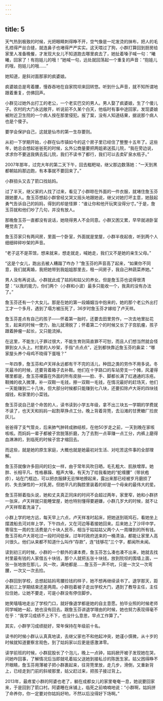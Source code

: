 ```yaml
---
---
---
```

title: 5
---





天气热到极致的时候，光把眼睛刺得睁不开，空气像是一坨发烫的抹布，把人的毛孔捂得严丝合缝，就连鼻子也堵得严严实实。这天喂过了狗，小群打算回到厨房给家里人准备晚餐，才发现大女儿不知道跑去哪里疯去了，她扯着嗓子喊一句：“曦曦，回家了！有抱娃儿的哦！”她喊一句，远处就回荡起一个重复的声音：“抱娃儿的哦，抱娃儿的哦……”

她知道，是斜对面那家的疯婆娘。

疯婆娘总是弯着腰，慢吞吞地在自家院坝来回转悠。听到什么声音，就不知所谓地跟着重复，仿佛回声。

小群见过她外出打工的老公，一个老实巴交的男人。男人娶了疯婆娘，生了个傻儿子。农村的大门永远敞开，听说前不久某个白天，他临时有事中途回家，发现婆娘被附近卫生院的一个病人按在那里侵犯。报了案，没有人知道结果，据说那个病人也是个傻子。

要学会保护自己，这就是仙市的第一生存要则。

从初一下学期开始，小群在仙市镇如今的这个房子里已经住了整整十五年了。这些年，她总会想起爸爸死的时候，幺外公商量要把两姐弟送孤儿院，“我在旁边说，求求你不要送我俩去孤儿院，我们不读书了都行，我们可以去卖矿泉水瓶子。”

2007年那年，过完大年的第二天下午，回去糍粑坳，继父那边数落她：“一天到黑都朝姑妈那边跑，有本事就不要回来了。”

小群扭头又去了箭口找姑妈。

过了半天，继父家的人找了过来，看见了小群晾在外面的一件衣服，就堵住詹玉芬跟她要人。詹玉芬想起小群曾经又哭又摇头地跟她说，继父对她打坏主意，她鼓起勇气告诉自己的妈妈，得到的却是怪罪：“谁让你和他开玩笑没得分寸。”于是，詹玉芬就和他们吵了几句，并没有放人。

那晚詹玉芬一直都没有说话，她晓得男人不会同意。小群又困又累，早早就进卧室睡觉去了。

詹玉芬家只有两间房，里面一个卧室，外面就是堂屋，小群半夜起夜，听到两个人细细碎碎吵架的声音。

“老子这不是茶馆，想来就来，想走就走，喊她走，我们又不是她的亲生父母。”

“这是个女儿，跑出去被人糟蹋了咋办？”詹玉芬的声音高了起来，“如果你不同意，我们就离婚，我把她带到我姐姐那里去，租一间房子，我自己种蔬菜养她。”

男人没有再说话。小群就此成了姑妈和姑父的养女。但是詹玉芬也说得很清楚：“以我的能力，你们两个（小群和小波）最多只能收一个，我真的没有办法了。”

詹玉芬还有一个大女儿。那是在她的第一段婚姻当中抱来的，她的那个老公外出打工才一个多月，遇到了塌方被压死了，36岁时詹玉芬才嫁给了卢天祥。

詹玉芬差点有自己的孩子——怀着第一胎时，还要去田里劳作，一次去地里扯花生，起来的时候一使力，胎儿就滑脱了；怀着第二个的时候又长了子宫肌瘤，孩子跟着肿瘤一起长，又只能流掉。

在这里，不能生儿子罪过很大，不能生育则简直罪不可恕，而且人们想当然就会怪罪到女人头上。村里的人吵架，手指“点点点”，近到都快靠近詹玉芬的鼻梁：“哪家屋头养个母鸡不晓得下蛋哦？”

一年四季，詹玉芬和卢天祥永远都有干不完的活儿，种田之类的劳作不用多说。冬天最冷的时候，还要背着箱子去补鞋。他们在十字路口的车站旁支一个摊，风灌得哪里都是，詹玉芬裸露在外面的所有皮肤——脸、手、脚都长满了红通通的冻疮。鞋摊的收入微薄，补一双鞋一毛钱，擦一双鞋一毛钱，在情况最好的赶场天，他们一天能赚到二十几块，但大部分时候都只能赚到七八块，还要扣除卢大哥的四块钱烟钱，和家里的小菜钱。

詹玉芬说自己是个命苦的人，读书读到小学五年级，拿不出三块五一学期的学费就不读了，也天天和妈妈一起割草挣点工分。晚上背着背篼，去沿滩的甘蔗糖厂捡炭灰儿。

爸爸得了支气管炎，后来肺气肿转成肺结核，在他50岁走之前，一天到晚在家咳咳咳。而妈妈一辈子都被子宫脱落折磨，为了去割一点草赚一点工分，内裤上磨得血淋淋的，到临死的时候子宫才缩回去。

而这些，就是她的原生家庭，大概也就是她最初对生活、对吃苦这件事的全部理解。

詹玉芬就像许多田间的妇女一样，由于常年风吹日晒，毛孔粗大、肌肤增厚。她胖、长相平凡、性格暴躁、粗声大嗓，有天为了给我看她的“蛇缠腰”（带状疱疹），站在门框边，可以把衣服肆无忌惮地撩起来，露出来那已经被岁月磨损了的、失去弹性的一对乳房。但她平凡的胸腔里装着的却是一个母亲的最伟大的爱。

詹玉芬掰着指头说，她和丈夫真正同床的时间不会超过两年，家里窄，她和小群挤一张床，卢天祥就只能睡堂屋，她也特别懂得要避嫌，小群几岁大的时候，就不让卢天祥帮着洗澡了。

小群上学的地方远，每天早上六点，卢天祥准时起床，把她送到斑鸠石，看她坐上摆渡船去河对岸上学，下午四点，又在河边等着接她回来。后来她上了沙坪中学，寄宿生一周的生活费是六十块人民币，相当于姑姑姑父两个人一周赚到的所有钱。詹玉芬和卢大哥吃过一段时间低保，过年时政府送来的一桶清油，都能让家里人高兴很久。他们从来都不知道什么叫作“存款”，连“钱够花”三个字，都闻所未闻。

读到初三的时候，小群的一个额外的课本费，詹玉芬怎么凑也凑不出来，她就去找村里最有钱的人家借五十块钱，那个人就把五张十块钱，放到院坝的围墙上面，一张一张地放在那儿，风一吹，满地都是……詹玉芬一声不吭，只是一次又一次弯腰，一次又一次去捡。

小群回到学校，总想起姑妈弯腰捡钱的样子，她不想再继续读书了。退学那天，距离初三上学期结束还差两周。小群抱着被子走出学校大门，遇到了教导主任，主任拉住她，让她不要走，可是小群没有停住脚步。

她笑嘻嘻地走出了学校门口，就好像退学都是她的自主意愿。拍毕业照的时候老师同学喊她一起，她也没有回去。跟詹玉芬讲退学理由的时候，她也努力表现得毫不在乎：“我学习成绩不上不下，也没什么意思，早点工作算了。”

其实，小群学习成绩挺好，常年保持在年级前十名。

读书的时候小群认认真真地读，去继父家也不和他起冲突，她谨小慎微，从十岁的时候就知道要察言观色，到了姑妈家以后更是感激涕零。

读学前班的时候，小群屁股长了个泡儿，晚上一点钟，姑妈掀开被子发现她在哭，问她咋回事，了解情况后当即就吼着姑父送她到接私诊的陈医生家。姑父困得睁不开眼睛，詹玉芬用薄被子把小群裹起来，往背篼里放，走几步，滑倒，又重新背上，已经走到门前的斜坡那里，姑父赶过来，把孩子接过背上。

2013年，最疼爱小群的阿婆也老了，躺在成都女儿的家里奄奄一息，她说要回家来，于是回到了箭口村。阿婆睡在床铺上，临死之前喃喃地说：“小群啊，姑妈拼了命养你，你一定要对你姑妈好哟，不然以后没得好下场啊。”
